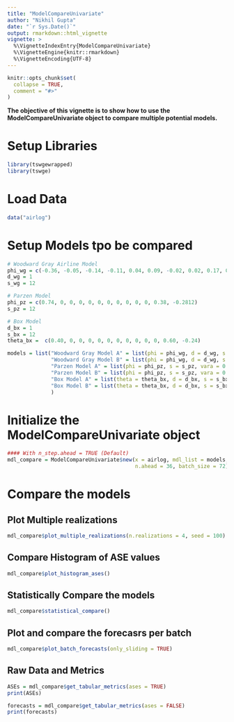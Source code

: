 ```yaml
---
title: "ModelCompareUnivariate"
author: "Nikhil Gupta"
date: "`r Sys.Date()`"
output: rmarkdown::html_vignette
vignette: >
  %\VignetteIndexEntry{ModelCompareUnivariate}
  %\VignetteEngine{knitr::rmarkdown}
  %\VignetteEncoding{UTF-8}
---
```


```r
knitr::opts_chunk$set(
  collapse = TRUE,
  comment = "#>"
)
```

**The objective of this vignette is to show how to use the ModelCompareUnivariate object to compare multiple potential models.**

# Setup Libraries
```r
library(tswgewrapped)
library(tswge)
```

# Load Data
```r
data("airlog")
```
 
# Setup Models tpo be compared 
```r
# Woodward Gray Airline Model
phi_wg = c(-0.36, -0.05, -0.14, -0.11, 0.04, 0.09, -0.02, 0.02, 0.17, 0.03, -0.10, -0.38)
d_wg = 1
s_wg = 12

# Parzen Model
phi_pz = c(0.74, 0, 0, 0, 0, 0, 0, 0, 0, 0, 0, 0.38, -0.2812)
s_pz = 12

# Box Model
d_bx = 1
s_bx = 12  
theta_bx =  c(0.40, 0, 0, 0, 0, 0, 0, 0, 0, 0, 0, 0.60, -0.24)

models = list("Woodward Gray Model A" = list(phi = phi_wg, d = d_wg, s = s_wg, vara = 0.001357009, sliding_ase = FALSE),
              "Woodward Gray Model B" = list(phi = phi_wg, d = d_wg, s = s_wg, vara = 0.001357009, sliding_ase = TRUE),
              "Parzen Model A" = list(phi = phi_pz, s = s_pz, vara = 0.002933592, sliding_ase = FALSE),
              "Parzen Model B" = list(phi = phi_pz, s = s_pz, vara = 0.002933592, sliding_ase = TRUE),
              "Box Model A" = list(theta = theta_bx, d = d_bx, s = s_bx, vara = 0.001391604, sliding_ase = FALSE),
              "Box Model B" = list(theta = theta_bx, d = d_bx, s = s_bx, vara = 0.001391604, sliding_ase = TRUE)
              )
```

# Initialize the ModelCompareUnivariate object
```r
#### With n_step.ahead = TRUE (Default)              
mdl_compare = ModelCompareUnivariate$new(x = airlog, mdl_list = models,
                                         n.ahead = 36, batch_size = 72)

```

# Compare the models

## Plot Multiple realizations
```r
mdl_compare$plot_multiple_realizations(n.realizations = 4, seed = 100)
```

## Compare Histogram of ASE values
```r
mdl_compare$plot_histogram_ases()
```

## Statistically Compare the models
```r
mdl_compare$statistical_compare()  
```

## Plot and compare the forecasrs per batch
```r
mdl_compare$plot_batch_forecasts(only_sliding = TRUE)
```

## Raw Data and Metrics
```r
ASEs = mdl_compare$get_tabular_metrics(ases = TRUE)
print(ASEs)
```

```r
forecasts = mdl_compare$get_tabular_metrics(ases = FALSE)
print(forecasts)
```